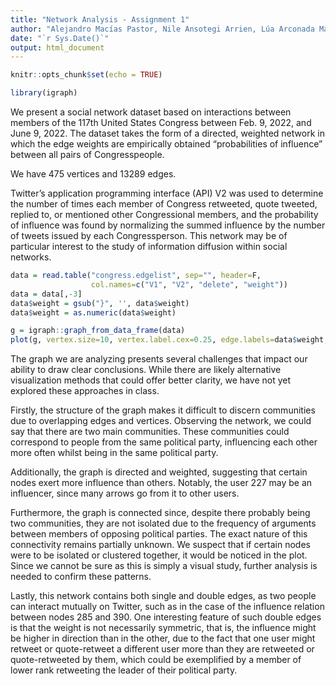 ```yaml
---
title: "Network Analysis - Assignment 1"
author: "Alejandro Macías Pastor, Nile Ansotegi Arrien, Lúa Arconada Manteca"
date: "`r Sys.Date()`"
output: html_document
---
```


```r
knitr::opts_chunk$set(echo = TRUE)
```

```r
library(igraph)
```

We present a social network dataset based on interactions between members of the 117th United States Congress between Feb. 9, 2022, and June 9, 2022. The dataset takes the form of a directed, weighted network in which the edge weights are empirically obtained “probabilities of influence” between all pairs of Congresspeople. 

We have 475 vertices and 13289 edges. 

Twitter's application programming interface (API) V2 was used to determine the number of times each member of Congress retweeted, quote tweeted, replied to, or mentioned other Congressional members, and the probability of influence was found by normalizing the summed influence by the number of tweets issued by each Congressperson. This network may be of particular interest to the study of information diffusion within social networks.

```r
data = read.table("congress.edgelist", sep="", header=F,
                  col.names=c("V1", "V2", "delete", "weight"))
data = data[,-3]
data$weight = gsub("}", '', data$weight)
data$weight = as.numeric(data$weight)
```

```r
g = igraph::graph_from_data_frame(data)
plot(g, vertex.size=10, vertex.label.cex=0.25, edge.labels=data$weight, edge.arrow.size=0.5)
```

The graph we are analyzing presents several challenges that impact our ability to draw clear conclusions.
While there are likely alternative visualization methods that could offer better clarity, we have not yet explored these approaches in class. 

Firstly, the structure of the graph makes it difficult to discern communities due to overlapping edges and vertices. Observing the network, we could say that there are two main communities. These communities could correspond to people from the same political party, influencing each other more often whilst being in the same political party.

Additionally, the graph is directed and weighted, suggesting that certain nodes exert more influence than others. Notably, the user 227 may be an influencer, since many arrows go from it to other users.

Furthermore, the graph is connected since, despite there probably being two communities, they are not isolated due to the frequency of arguments between members of opposing political parties. The exact nature of this connectivity remains partially unknown. We suspect that if certain nodes were to be isolated or clustered together, it would be noticed in the plot. Since we cannot be sure as this is simply a visual study, further analysis is needed to confirm these patterns.

Lastly, this network contains both single and double edges, as two people can interact mutually on Twitter, such as in the case of the influence relation between nodes 285 and 390. One interesting feature of such double edges is that the weight is not necessarily symmetric, that is, the influence might be higher in direction than in the other, due to the fact that one user might retweet or quote-retweet a different user more than they are retweeted or quote-retweeted by them, which could be exemplified by a member of lower rank retweeting the leader of their political party.


